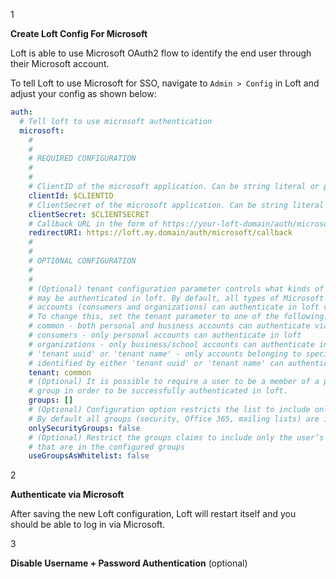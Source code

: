 

<Step>1</Step>

**Create Loft Config For Microsoft**

Loft is able to use Microsoft OAuth2 flow to identify the end user through their Microsoft account.

To tell Loft to use Microsoft for SSO, navigate to `Admin > Config` in Loft and adjust your config as shown below:

```yaml
auth:
  # Tell loft to use microsoft authentication
  microsoft:
    # 
    # 
    # REQUIRED CONFIGURATION
    #
    #
    # ClientID of the microsoft application. Can be string literal or pulled from the environment.
    clientId: $CLIENTID
    # ClientSecret of the microsoft application. Can be string literal or pulled from the environment.
    clientSecret: $CLIENTSECRET
    # Callback URL in the form of https://your-loft-domain/auth/microsoft/callback
    redirectURI: https://loft.my.domain/auth/microsoft/callback
    # 
    # 
    # OPTIONAL CONFIGURATION
    #
    #
    # (Optional) tenant configuration parameter controls what kinds of accounts 
    # may be authenticated in loft. By default, all types of Microsoft 
    # accounts (consumers and organizations) can authenticate in loft via Microsoft. 
    # To change this, set the tenant parameter to one of the following:
    # common - both personal and business accounts can authenticate via Microsoft (default)
    # consumers - only personal accounts can authenticate in loft
    # organizations - only business/school accounts can authenticate in loft
    # 'tenant uuid' or 'tenant name' - only accounts belonging to specific tenant 
    # identified by either 'tenant uuid' or 'tenant name' can authenticate in loft
    tenant: common
    # (Optional) It is possible to require a user to be a member of a particular 
    # group in order to be successfully authenticated in loft.
    groups: []
    # (Optional) Configuration option restricts the list to include only security groups. 
    # By default all groups (security, Office 365, mailing lists) are included.
    onlySecurityGroups: false
    # (Optional) Restrict the groups claims to include only the user’s groups
    # that are in the configured groups
    useGroupsAsWhitelist: false
```

<Step>2</Step>

**Authenticate via Microsoft**

After saving the new Loft configuration, Loft will restart itself and you should be able to log in via Microsoft.

<Step>3</Step>

**Disable Username + Password Authentication** (optional)

<DisablePasswordAuthFragment/>
